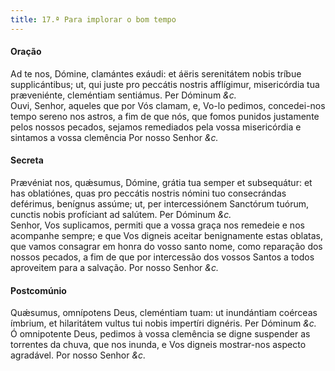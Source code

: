 ```yaml
---
title: 17.ª Para implorar o bom tempo
---
```


<h4 class="text-center">Oração</h4>
<div class="grid grid-cols-2 gap-5">
  <div class="col-6 dropcaps text-justify">
    Ad te nos, Dómine, clamántes exáudi: et áëris serenitátem nobis tríbue
    supplicántibus; ut, qui juste pro peccátis nostris afflígimur, misericórdia
    tua præveniénte, cleméntiam sentiámus. Per Dóminum <em>&c.</em>
  </div>
  <div class="col-6 dropcaps text-justify">
    Ouvi, Senhor, aqueles que por Vós clamam, e, Vo-lo pedimos, concedei-nos
    tempo sereno nos astros, a fim de que nós, que fomos punidos justamente
    pelos nossos pecados, sejamos remediados pela vossa misericórdia e sintamos
    a vossa clemência Por nosso Senhor <em>&c.</em>
  </div>
</div>

<h4 class="text-center">Secreta</h4>
<div class="grid grid-cols-2 gap-5">
  <div class="col-6 dropcaps text-justify">
    Prævéniat nos, quǽsumus, Dómine, grátia tua semper et subsequátur: et has
    oblatiónes, quas pro peccátis nostris nómini tuo consecrándas deférimus,
    benígnus assúme; ut, per intercessiónem Sanctórum tuórum, cunctis nobis
    profíciant ad salútem. Per Dóminum <em>&c.</em>
  </div>
  <div class="col-6 dropcaps text-justify">
    Senhor, Vos suplicamos, permiti que a vossa graça nos remedeie e nos
    acompanhe sempre; e que Vos digneis aceitar benignamente estas oblatas, que
    vamos consagrar em honra do vosso santo nome, como reparação dos nossos
    pecados, a fim de que por intercessão dos vossos Santos a todos aproveitem
    para a salvação. Por nosso Senhor <em>&c.</em>
  </div>
</div>

<h4 class="text-center">Postcomúnio</h4>
<div class="grid grid-cols-2 gap-5">
  <div class="col-6 dropcaps text-justify">
    Quǽsumus, omnípotens Deus, cleméntiam tuam: ut inundántiam coérceas ímbrium,
    et hilaritátem vultus tui nobis impertíri dignéris. Per Dóminum <em>&c.</em>
  </div>
  <div class="col-6 dropcaps text-justify">
    Ó omnipotente Deus, pedimos à vossa clemência se digne suspender as
    torrentes da chuva, que nos inunda, e Vos digneis mostrar-nos aspecto
    agradável. Por nosso Senhor <em>&c.</em>
  </div>
</div>
